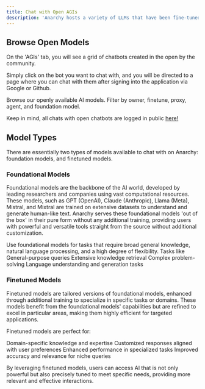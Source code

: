 ```yaml
---
title: Chat with Open AGIs
description: 'Anarchy hosts a variety of LLMs that have been fine-tuned to community specifications for specific purposes.'
---
```


## Browse Open Models

On the 'AGIs' tab, you will see a grid of chatbots created in the open by the community.

Simply click on the bot you want to chat with, and you will be directed to a page where you can chat with them after signing into the application via Google or Github. 

<Card title="Start Chatting" icon="circle-play" href="https://chat.dev/dashboard/models">
    Browse our openly available AI models. Filter by owner, finetune, proxy, agent, and foundation model.
</Card>

<Info>Keep in mind, all chats with open chatbots are logged in public [here!](https://chat.dev/dashboard/conversation)</Info>

## Model Types

There are essentially two types of models available to chat with on Anarchy: foundation models, and finetuned models.

### Foundational Models

Foundational models are the backbone of the AI world, developed by leading researchers and companies using vast computational resources.
These models, such as GPT (OpenAI), Claude (Anthropic), Llama (Meta), Mistral, and Mixtral are trained on extensive datasets to understand and generate human-like text.
Anarchy serves these foundational models 'out of the box' in their pure form without any additional training, providing users with powerful and versatile tools straight from the source without additional customization.

Use foundational models for tasks that require broad general knowledge, natural language processing, and a high degree of flexibility. Tasks like 
<CardGroup cols={2}>
  <Card title="General-purpose Queries" icon="question">
    General-purpose queries
  </Card>
  <Card title="Extensive Knowledge Retrieval" icon="book">
    Extensive knowledge retrieval
  </Card>
  <Card title="Complex Problem-Solving" icon="brain">
    Complex problem-solving
  </Card>
  <Card title="Language Understanding and Generation" icon="language">
    Language understanding and generation tasks
  </Card>
</CardGroup>



### Finetuned Models

Finetuned models are tailored versions of foundational models, enhanced through additional training to specialize in specific tasks or domains. These models benefit from the foundational models' capabilities but are refined to excel in particular areas, making them highly efficient for targeted applications.

Finetuned models are perfect for:

<CardGroup cols={2}>
  <Card title="Domain-specific Knowledge" icon="graduation-cap">
    Domain-specific knowledge and expertise
  </Card>
  <Card title="Customized Responses" icon="comments">
    Customized responses aligned with user preferences
  </Card>
  <Card title="Enhanced Performance" icon="chart-line">
    Enhanced performance in specialized tasks
  </Card>
  <Card title="Improved Accuracy" icon="bullseye">
    Improved accuracy and relevance for niche queries
  </Card>
</CardGroup>

By leveraging finetuned models, users can access AI that is not only powerful but also precisely tuned to meet specific needs, providing more relevant and effective interactions.